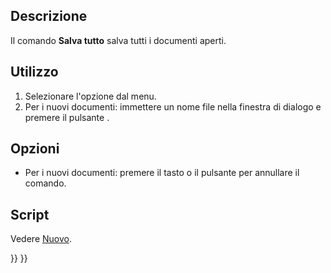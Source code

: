 <languages/>

{{Docnav/it
|[[Std_SaveCopy/it|Salva una copia]]
|[[Std_Revert/it|Ripristina]]
|[[Std_File_Menu/it|Menu File]]
|IconL=Std_SaveCopy.svg
|IconR=Std_Revert.svg
|IconC=Freecad.svg
}}

{{GuiCommand/it
|Name=Std_SaveAll
|Name/it=Salva tutto
|MenuLocation=File → Salva tutto
|Workbenches=Tutti
|SeeAlso=[[Std_Save/it|Salva]]
}}

<span id="Description"></span>
==Descrizione==

Il comando '''Salva tutto''' salva tutti i documenti aperti.

<span id="Usage"></span>
==Utilizzo==

# Selezionare l'opzione {{MenuCommand|File → [[Image:Std_SaveAll.svg|16px]] Salva tutto}} dal menu.
# Per i nuovi documenti: immettere un nome file nella finestra di dialogo e premere il pulsante {{Button|Salva}}.

<span id="Options"></span>
==Opzioni==

* Per i nuovi documenti: premere il tasto {{KEY|Esc}} o il pulsante {{Button|Annulla}} per annullare il comando.

<span id="Scripting"></span>
==Script==

Vedere [[Std_New/it#Script|Nuovo]].


{{Docnav/it
|[[Std_SaveCopy/it|Salva una copia]]
|[[Std_Revert/it|Ripristina]]
|[[Std_File_Menu/it|Menu File]]
|IconL=Std_SaveCopy.svg
|IconR=Std_Revert.svg
|IconC=Freecad.svg
}}

{{Std_Base_navi{{#translation:}}}}
{{Userdocnavi{{#translation:}}}}